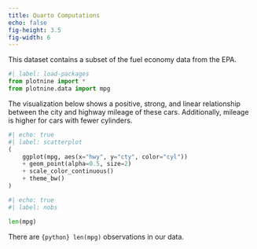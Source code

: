 ```yaml
---
title: Quarto Computations
echo: false
fig-height: 3.5
fig-width: 6
---
```


This dataset contains a subset of the fuel economy data from the EPA.

```python
#| label: load-packages
from plotnine import *
from plotnine.data import mpg
```

The visualization below shows a positive, strong, and linear relationship between the city and highway mileage of these cars. Additionally, mileage is higher for cars with fewer cylinders.

```python
#| echo: true
#| label: scatterplot
(
    ggplot(mpg, aes(x="hwy", y="cty", color="cyl"))
    + geom_point(alpha=0.5, size=2)
    + scale_color_continuous()
    + theme_bw()
)
```


```python
#| echo: true
#| label: nobs

len(mpg)
```

There are `{python} len(mpg)` observations in our data.
